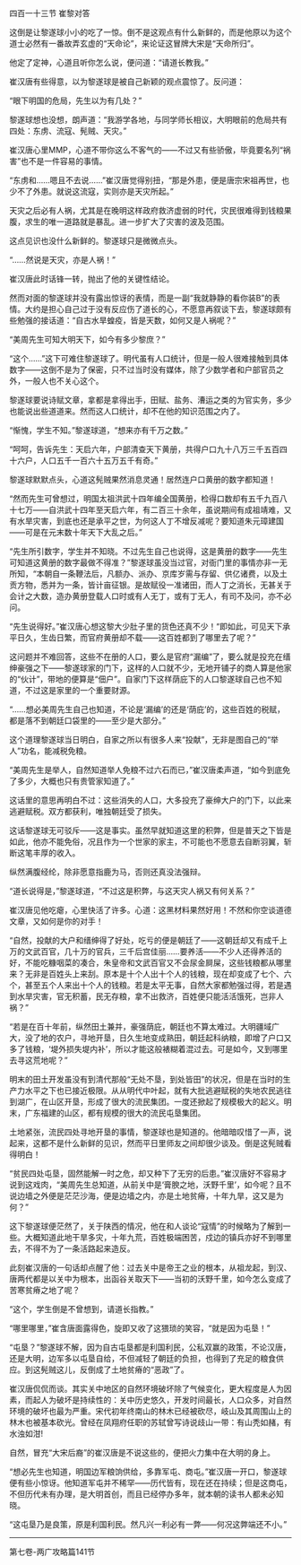 

四百一十三节 崔黎对答

这倒是让黎遂球小小的吃了一惊。倒不是这观点有什么新鲜的，而是他原以为这个道士必然有一番故弄玄虚的“天命论”，来论证这冒牌大宋是“天命所归”。

他定了定神，心道且听你怎么说，便问道：“请道长教我。”

崔汉唐有些得意，以为黎遂球是被自己新颖的观点震惊了。反问道：

“眼下明国的危局，先生以为有几处？”

黎遂球想也没想，朗声道：“我游学各地，与同学师长相议，大明眼前的危局共有四处：东虏、流寇、髡贼、天灾。”

崔汉唐心里MMP，心道不带你这么不客气的――不过又有些骄傲，毕竟要名列“祸害”也不是一件容易的事情。

“东虏和……嗯且不去说……”崔汉唐觉得别扭，“那是外患，便是唐宗宋祖再世，也少不了外患。就说这流寇，实则亦是天灾所起。”

天灾之后必有人祸，尤其是在晚明这样政府救济虚弱的时代，灾民很难得到钱粮果腹，求生的唯一道路就是暴乱。进一步扩大了灾害的波及范围。

这点见识也没什么新鲜的。黎遂球只是微微点头。

“……然说是天灾，亦是人祸！”

崔汉唐此时话锋一转，抛出了他的关键性结论。

然而对面的黎遂球并没有露出惊讶的表情，而是一副“我就静静的看你装B”的表情。大约是担心自己过于没有反应伤了道长的心，不愿意再叙谈下去，黎遂球颇有些勉强的接话道：“自古水旱蝗疫，皆是天数，如何又是人祸呢？”

“美周先生可知大明天下，如今有多少黎庶？”

“这个……”这下可难住黎遂球了。明代虽有人口统计，但是一般人很难接触到具体数字――这倒不是为了保密，只不过当时没有媒体，除了少数学者和户部官员之外，一般人也不关心这个。

黎遂球要说诗赋文章，拿都是拿得出手，田赋、盐务、漕运之类的为官实务，多少也能说出些道道来。然而这人口统计，却不在他的知识范围之内了。

“惭愧，学生不知。”黎遂球道，“想来亦有千万之数。”

“呵呵，告诉先生：天启六年，户部清查天下黄册，共得户口九十八万三千五百四十六户，人口五千一百六十五万五千有奇。”

黎遂球默默点头，心道这髡贼果然消息灵通！居然连户口黄册的数字都知道！

“然而先生可曾想过，明国太祖洪武十四年编全国黄册，检得口数却有五千九百八十七万――自洪武十四年至天启六年，有二百三十余年，虽说期间有成祖靖难，又有水旱灾害，到底也还是承平之世，为何这人丁不增反减呢？要知道朱元璋建国――可是在元末数十年天下大乱之后。”

“先生所引数字，学生并不知晓。不过先生自己也说得，这是黄册的数字――先生可知道这黄册的数字最做不得准？”黎遂球虽没当过官，对衙门里的事情亦非一无所知，“本朝自一条鞭法后，凡额办、派办、京库岁需与存留、供亿诸费，以及土贡方物，悉并为一条，皆计亩征银。是故赋役一准诸田，而人丁之消长，无甚关于会计之大数，造办黄册登载人口时或有人无丁，或有丁无人，有司不及问，亦不必问。

“先生说得好。”崔汉唐心想这黎大少肚子里的货色还真不少！“即如此，可见天下承平日久，生齿日繁，而官府黄册却不载――这百姓都到了哪里去了呢？”

这问题并不难回答，这些不在册的人口，要么是官府“漏编”了，要么就是投充在缙绅豪强之下――黎遂球家的门下，这样的人口就不少，无地开铺子的商人算是他家的“伙计”，带地的便算是“佃户”。自家门下这样荫庇下的人口黎遂球自己也不知道，不过这是家里的一个重要财源。

“……想必美周先生自己也知道，不论是‘漏编’的还是‘荫庇’的，这些百姓的税赋，都是落不到朝廷口袋里的――至少是大部分。”

这个道理黎遂球当日明白，自家之所以有很多人来“投献”，无非是图自己的“举人”功名，能减税免粮。

“美周先生是举人，自然知道举人免粮不过六石而已，”崔汉唐柔声道，“如今到底免了多少，大概也只有贵管家知道了。”

这话里的意思再明白不过：这些消失的人口，大多投充了豪绅大户的门下，以此来逃避赋税。双方都获利，唯独朝廷受了损失。

这话黎遂球无可驳斥――这是事实。虽然早就知道这里的积弊，但是普天之下皆是如此，他亦不能免俗，况且作为一个世家的家主，不可能也不愿意去自断羽翼，斩断这笔丰厚的收入。

纵然满腹经纶，除非愿意指鹿为马，否则还真没法强辩。

“道长说得是，”黎遂球道，“不过这是积弊，与这天灾人祸又有何关系？”

崔汉唐见他吃瘪，心里快活了许多。心道：这黑材料果然好用！不然和你空谈道德文章，又如何是你的对手！

“自然，投献的大户和缙绅得了好处，吃亏的便是朝廷了――这朝廷却又有成千上万的文武百官，几十万的官兵，三千后宫佳丽……要养活――不少人还得养活的好，不能吃糠咽菜的凑合，朱皇帝和文武百官又不会尿金屙屎，这些钱粮都从哪里来？无非是百姓头上来刮。原本是十个人出十个人的钱粮，现在却变成了七个、六个，甚至五个人来出十个人的钱粮。若是太平无事，自然大家都勉强过得，若是遇到水旱灾害，官无积蓄，民无存粮，拿不出救济，百姓便只能活活饿死，岂非人祸？”

“若是在百十年前，纵然田土兼并，豪强荫庇，朝廷也不算太难过。大明疆域广大，没了地的农户，寻地开垦，日久生地变成熟田，朝廷起科纳粮，即增了户口又多了钱粮，‘堤外损失堤内补’，所以才能这般裱糊着混过去。可是如今，又到哪里去寻这荒地呢？”

明末的田土开发虽没有到清代那般“无处不垦，到处皆田”的状况，但是在当时的生产力水平之下也已接近极限。从从明代中叶起，就有大批逃避赋税的失地农民逃往到湖广，在山区开垦，形成了很大的流民集团。一度还掀起了规模极大的起义。明末，广东福建的山区，都有规模的很大的流民屯垦集团。

土地紧张，流民四处寻地开垦的事情，黎遂球也是知道的。他暗暗叹惜了一声，说起来，这都不是什么新鲜的见识，然而平日里师友之间却很少谈及。倒是这髡贼看得明白！

“贫民四处屯垦，固然能解一时之危，却又种下了无穷的后患。”崔汉唐好不容易才说到这戏肉，“美周先生总知道，从前关中是‘膏腴之地，沃野千里’，如今呢？且不说边墙之外便是茫茫沙海，便是边墙之内，亦是土地贫瘠，十年九旱，这又是为何？”

这下黎遂球便茫然了，关于陕西的情况，他在和人谈论“寇情”的时候略为了解到一些。大概知道此地干旱多灾，十年九荒，百姓极端困苦，戍边的镇兵亦好不到哪里去，不得不为了一条活路起来造反。

此刻崔汉唐的一句话却点醒了他：过去关中是帝王之业的根本，从祖龙起，到汉、唐两代都是以关中为根本，出函谷关取天下――当初的沃野千里，如今怎么变成了苦寒贫瘠之地了呢？

“这个，学生倒是不曾想到，请道长指教。”

“哪里哪里，”崔含唐面露得色，旋即又收了这猥琐的笑容，“就是因为屯垦！”

“屯垦？”黎遂球不解，因为自古屯垦都是利国利民，公私双赢的政策，不论汉唐，还是大明，边军多以屯垦自给，不但减轻了朝廷的负担，也得到了充足的粮食供应。到这髡贼这儿，反倒成了土地贫瘠的“恶政”了。

崔汉唐侃侃而谈。其实关中地区的自然环境破坏除了气候变化，更大程度是人为因素，而起人为破坏是持续性的：关中历史悠久，开发时间最长，人口众多，对自然环境的破坏也最为严重。宋代初年终南山的林木已经被砍尽，岐山及其周围山上的林木也被基本砍光。曾经在凤翔府任职的苏轼曾写诗说歧山一带：有山秃如赭，有水浊如泔!

自然，冒充“大宋后裔”的崔汉唐是不说这些的，便把火力集中在大明的身上。

“想必先生也知道，明国边军粮饷供给，多靠军屯、商屯。”崔汉唐一开口，黎遂球便有些小惊讶。他知道军屯并不稀罕――历代皆有，现在还在持续；但是这商屯，不但历代未有办理，是大明首创，而且已经停办多年，就本朝的读书人都未必知晓。

“这屯垦乃是良策，原是利国利民。然凡兴一利必有一弊――何况这弊端还不小。”

---------------------------------------

第七卷-两广攻略篇141节


